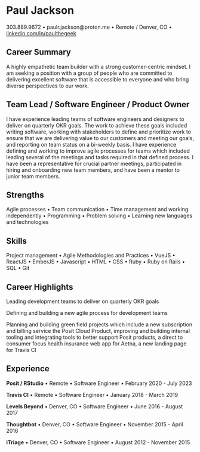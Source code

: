 # Paul Jackson {.center-header}
::: {.contact-info}
303.889.9672 • paulr.jackson@proton.me • Remote / Denver, CO •
[linkedin.com/in/paulthegeek](https://linkedin.com/in/paulthegeek)
:::

## Career Summary
A highly empathetic team builder with a strong customer-centric mindset. I am seeking a position with a group of people who are committed to delivering excellent software that is accessible to everyone and who bring diverse perspectives to our work.

## Team Lead / Software Engineer / Product Owner
I have experience leading teams of software engineers and designers to deliver on quarterly OKR goals. The work to achieve these goals included writing software, working with stakeholders to define and prioritize work to ensure that we are delivering value to our customers and meeting our goals, and reporting on team status on a bi-weekly basis. I have experience defining and working to improve agile processes for teams which included leading several of the meetings and tasks required in that defined process. I have been a representative for crucial partner meetings, participated in hiring and onboarding new team members, and have been a mentor to junior team members.

## Strengths
Agile processes • Team communication • Time management and working independently
• Programming • Problem solving • Learning new languages and technologies

## Skills
Project management • Agile Methodologies and Practices • VueJS • ReactJS • EmberJS • Javascript • HTML • CSS • Ruby • Ruby on Rails • SQL • Git 

## Career Highlights
Leading development teams to deliver on quarterly OKR goals

Defining and building a new agile process for development teams

Planning and building green field projects which include a new subscription and billing service the Posit Cloud Product, improving and building internal tooling and integrating tools to better support Posit products, a direct to consumer focus health insurance web app for Aetna, a new landing page for Travis CI


## Experience
**Posit / RStudio** • Remote • Software Engineer • February 2020 - July 2023

**Travis CI** • Remote • Software Engineer • January 2018 - March 2019

**Levels Beyond** • Denver, CO • Software Engineer • June 2016 - August 2017

**Thoughtbot** • Denver, CO • Software Engineer • November 2015 - April 2016

**iTriage** • Denver, CO • Software Engineer • August 2012 - November 2015